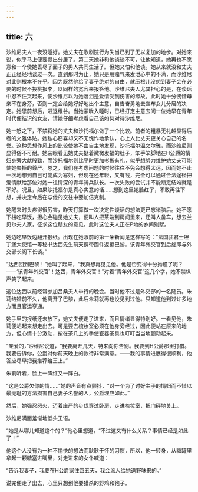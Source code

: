 ```yaml
---
---
---
```

title: 六
---




沙维尼夫人一夜没睡好。她丈夫在歌剧院行为失当已到了无以复加的地步。对她来说，似乎马上便要提出分居了。第二天她非和他谈谈不可，让他知道，她再也不愿意和一个使她丢尽了面子的男人共同生活了。但她又怕和他谈。她从来就没和丈夫正正经经地谈过一次。直到那时为止，她只是用赌气来发泄心中的不满，而沙维尼对此则根本不在乎。因为既然他给了妻子绝对的自由，就压根儿没想到妻子会在必要的时候不投桃报李，以同样的宽容来报答他。沙维尼夫人尤其担心的是，在谈话中忍不住哭起来，使沙维尼以为她落泪是爱情受到伤害的缘故。此时她十分惋惜母亲不在身旁，否则一定会给她好好地出个主意，自告奋勇地去宣布女儿分居的决定。她思前想后，进退维谷。当她蒙眬入睡时，已经打定主意去问一位她早在青年时代便结识的女友，请她仔细考虑看自己该如何对待沙维尼。

她一怒之下，不禁将她的丈夫和沙托福尔做了一个比较。前者的粗暴无礼越显得后者的文雅体贴。她私心窃喜却又不无愧怍地承认，心上人比丈夫更关心自己的名誉。这种思想作风上的比较使她不由自主地发现，沙托福尔温文尔雅，而沙维尼则显得俗不可耐。她亲眼看见她丈夫挺着微微发福的肚子，笨手笨脚地在H公爵的情妇身旁大献殷勤，而沙托福尔则比平时更加彬彬有礼，似乎想努力维护她丈夫可能使她失掉的尊严。总之，我们在考虑问题的时候往往不免会想得太远，因而她不止一次地想到自己可能成为寡妇，但现在还年轻，又有钱，完全可以通过合法途径把爱情献给那位对她一往情深的青年骑兵队长。一次失败的尝试并不能断定结婚就是不好。况且，如果沙托福尔是真心实意的话……想到这里她脸红了，不敢再往下想，并决定今后在与他的交往中要加倍克制。

她醒来时头疼得很厉害，昨天打算做一次决定性谈话的想法更已忘诸脑后。她不愿下楼吃早饭，担心会碰见她丈夫，便叫人把茶端到房间里来，还叫人备车，想去兰贝尔夫人家，征求这位朋友的意见。此时这位夫人正在P地的乡间别墅。

她边吃早饭边翻开报纸。出现在她眼前的第一条新闻是这样写的：“法国驻君士坦丁堡大使馆一等秘书达西先生前天携带函件返抵巴黎。该青年外交官到后旋即与外交部长阁下长谈。”

“达西回到巴黎！”她叫了起来，“我真想再见见他。他是否变得十分拘谨了呢？——‘该青年外交官’！达西，青年外交官！”对着“青年外交官”这几个字，她不禁纵声笑了起来。

这位达西以前经常参加吕桑夫人举行的晚会。当时他不过是外交部的一名随员。朱莉结婚前不久，他离开了巴黎，此后朱莉就再也没见到过他。只知道他到过许多地方而且官运亨通。

她手里的报纸还未放下，她丈夫便走了进来，而且情绪显得特别好。一看见他，朱莉便站起来想走出去。可是要去梳妆室必须在他身旁经过，因此便站在原来的地方，但心情十分激动，按在茶几上的手使瓷器茶具也叮叮当当地颤动起来。

“亲爱的，”沙维尼说道，“我要离开几天，特来向你告别。我要到H公爵那里打猎。我要告诉你，公爵对你前天晚上的款待非常满意。——我的事情进展得很顺利，他答应尽早把我推荐给王上。”

朱莉听着，脸上一阵红又一阵白。

“这是公爵欠你的情……”她的声音有点颤抖，“对一个为了讨好主子的情妇而不惜以最无耻的方法损害自己妻子名誉的人，公爵理应如此。”

然后，她强忍怒火，迈着庄严的步伐穿过卧房，走进梳妆室，把门砰地关上。

沙维尼满面羞惭地低头无语。

“她是从哪儿知道这个的？”他心里想道，“不过这又有什么关系？事情已经是如此了！”

他这个人没有为一种不愉快的想法而耿耿于怀的习惯，所以，他一转身，从糖罐里拿起一颗糖塞进嘴里，对走进来的女仆喊道：

“告诉我妻子，我要在H公爵家住四五天，我会派人给她送野味来的。”

说完便走了出去，心里只想到他要猎杀的野鸡和狍子。